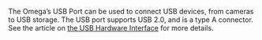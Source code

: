 The Omega’s USB Port can be used to connect USB devices, from cameras to USB storage. The USB port supports USB 2.0, and is a type A connector. See the article on [the USB Hardware Interface](/hardware-interfaces/usb) for more details.